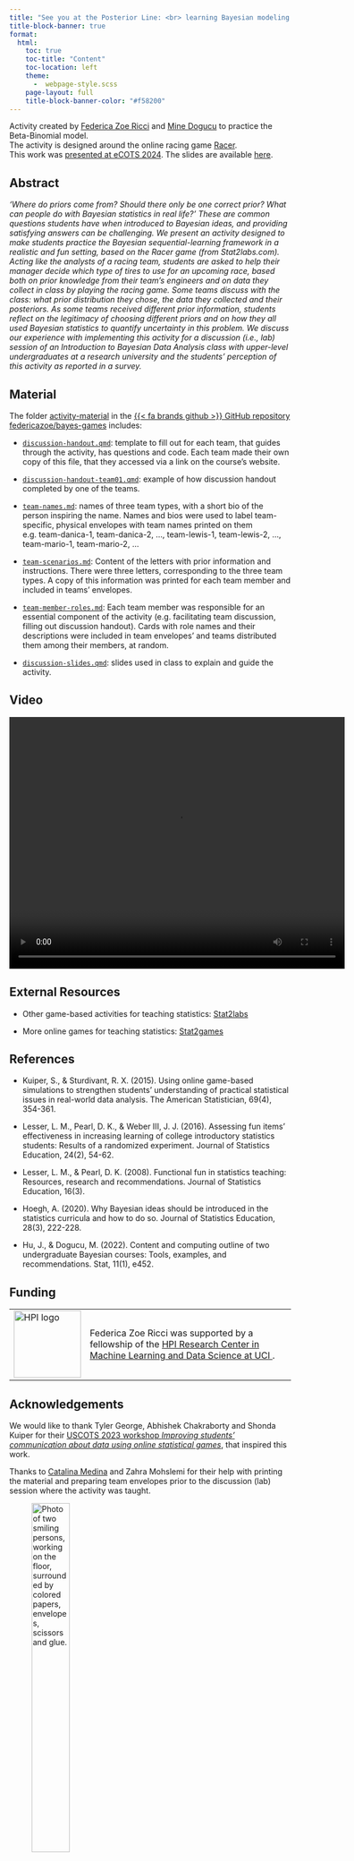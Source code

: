 ```yaml
---
title: "See you at the Posterior Line: <br> learning Bayesian modeling using an online racing game"
title-block-banner: true
format:
  html:
    toc: true
    toc-title: "Content"
    toc-location: left
    theme: 
      -  webpage-style.scss
    page-layout: full
    title-block-banner-color: "#f58200"
---
```



Activity created by [Federica Zoe Ricci](https://federicazoe.github.io/) and [Mine Dogucu](https://www.minedogucu.com/) to practice the Beta-Binomial model.\
The activity is designed around the online racing game [Racer](https://www.stat2games.sites.grinnell.edu/games/raceradvanced22.html).\
This work was [presented at eCOTS 2024](https://www.causeweb.org/cause/ecots/ecots24/program/posters/19). The slides are available [here](https://federicazoe.github.io/bayes-games/slides/ecots24-slides.html#/section). 

## Abstract

_'Where do priors come from? Should there only be one correct prior? What can people do with Bayesian statistics in real life?’ These are common questions students have when introduced to Bayesian ideas, and providing satisfying answers can be challenging. We present an activity designed to make students practice the Bayesian sequential-learning framework in a realistic and fun setting, based on the Racer game (from Stat2labs.com). Acting like the analysts of a racing team, students are asked to help their manager decide which type of tires to use for an upcoming race, based both on prior knowledge from their team’s engineers and on data they collect in class by playing the racing game. Some teams discuss with the class: what prior distribution they chose, the data they collected and their posteriors. As some teams received different prior information, students reflect on the legitimacy of choosing different priors and on how they all used Bayesian statistics to quantify uncertainty in this problem. We discuss our experience with implementing this activity for a discussion (i.e., lab) session of an Introduction to Bayesian Data Analysis class with upper-level undergraduates at a research university and the students' perception of this activity as reported in a survey._

## Material

The folder [activity-material](https://github.com/federicazoe/bayes-games/tree/main/activity-material) in the [{{< fa brands github >}} GitHub repository federicazoe/bayes-games](https://github.com/federicazoe/bayes-games)  includes:

- [`discussion-handout.qmd`](https://github.com/federicazoe/bayes-games/blob/main/activity-material/discussion-handout.qmd): template to fill out for each team, that guides through the activity, has questions and code. Each team made their own copy of this file, that they accessed via a link on the course's website.

- [`discussion-handout-team01.qmd`](https://github.com/federicazoe/bayes-games/blob/main/activity-material/discussion-handout-team01.qmd): example of how discussion handout completed by one of the teams.

- [`team-names.md`](https://github.com/federicazoe/bayes-games/blob/main/activity-material/team-names.md): names of three team types, with a short bio of the person inspiring the name. Names and bios were used to label team-specific, physical envelopes with team names printed on them e.g. team-danica-1, team-danica-2, ..., team-lewis-1, team-lewis-2, ..., team-mario-1, team-mario-2, ...

- [`team-scenarios.md`](https://github.com/federicazoe/bayes-games/blob/main/activity-material/team-scenarios.md): Content of the letters with prior information and instructions. There were three letters, corresponding to the three team types. A copy of this information was printed for each team member  and included in teams' envelopes.

- [`team-member-roles.md`](https://github.com/federicazoe/bayes-games/blob/main/activity-material/team-member-roles.md): Each team member was responsible for an essential component of the activity (e.g. facilitating team discussion, filling out discussion handout). Cards with role names and their descriptions were included in team envelopes' and teams distributed them among their members, at random.

- [`discussion-slides.qmd`](https://github.com/federicazoe/bayes-games/blob/main/activity-material/discussion-slides.qmd): slides used in class to explain and guide the activity.


## Video

<video width="600" height="450" controls="controls autoplay">
  <source src="ecots24-bayes-games-compressed.mp4" type="video/mp4" />
</video>


## External Resources

- Other game-based activities for teaching statistics: [Stat2labs](https://stat2labs.sites.grinnell.edu/)

- More online games for teaching statistics:  [Stat2games](https://www.stat2games.sites.grinnell.edu/)

## References

- Kuiper, S., & Sturdivant, R. X. (2015). Using online game-based simulations to strengthen students’ understanding of practical statistical issues in real-world data analysis. The American Statistician, 69(4), 354-361.

- Lesser, L. M., Pearl, D. K., & Weber III, J. J. (2016). Assessing fun items' effectiveness in increasing learning of college introductory statistics students: Results of a randomized experiment. Journal of Statistics Education, 24(2), 54-62.

- Lesser, L. M., & Pearl, D. K. (2008). Functional fun in statistics teaching: Resources, research and recommendations. Journal of Statistics Education, 16(3).

- Hoegh, A. (2020). Why Bayesian ideas should be introduced in the statistics curricula and how to do so. Journal of Statistics Education, 28(3), 222-228.

- Hu, J., & Dogucu, M. (2022). Content and computing outline of two undergraduate Bayesian courses: Tools, examples, and recommendations. Stat, 11(1), e452.

## Funding

<table>
  <tr style="text-align: left"> 
    <td> <img src="figures/hpi-logo.jpeg" align="center" alt="HPI logo" width="120" /> </td>
    <td style="text-align: left"> Federica Zoe Ricci was supported by a fellowship of the <a href="https://hpi.ics.uci.edu/" target="_blank"> HPI Research Center in Machine Learning and Data Science at UCI </a>. </td>
  </tr>   
</table>

## Acknowledgements

We would like to thank Tyler George, Abhishek Chakraborty and Shonda Kuiper for their [USCOTS 2023 workshop _Improving students' communication about data using online statistical games_](https://www.causeweb.org/cause/uscots/uscots23/w08-improving-students-communication-about-data-using-online-statistical-games-room), that inspired this work.

Thanks to [Catalina Medina](https://catalinamedina.github.io/) and Zahra Mohslemi for their help with printing the material and preparing team envelopes prior to the discussion (lab) session where the activity was taught.

<figure>
<img src="figures/fede-cat-at-work.JPG" style="position:relative; left:0px; width: 40%" alt="Photo of two smiling persons, working on the floor, surrounded by colored papers, envelopes, scissors and glue.">
<figcaption>Catalina (left) and Federica (right) working to prepare team envelopes on January 24, 2024.</figcaption>
</figure>
